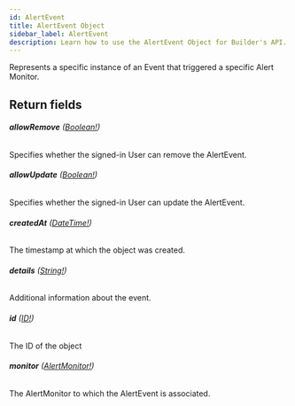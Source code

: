 ```yaml
---
id: AlertEvent
title: AlertEvent Object
sidebar_label: AlertEvent
description: Learn how to use the AlertEvent Object for Builder's API.
---
```


Represents a specific instance of an Event that triggered a specific Alert
Monitor.

## Return fields

###### <b>allowRemove</b> ([Boolean!](/self-managed/composer/builder/api/schema/scalar/Boolean.mdx))

Specifies whether the signed-in User can remove the AlertEvent.

###### <b>allowUpdate</b> ([Boolean!](/self-managed/composer/builder/api/schema/scalar/Boolean.mdx))

Specifies whether the signed-in User can update the AlertEvent.

###### <b>createdAt</b> ([DateTime!](/self-managed/composer/builder/api/schema/scalar/DateTime.mdx))

The timestamp at which the object was created.

###### <b>details</b> ([String!](/self-managed/composer/builder/api/schema/scalar/String.mdx))

Additional information about the event.

###### <b>id</b> ([ID!](/self-managed/composer/builder/api/schema/scalar/ID.mdx))

The ID of the object

###### <b>monitor</b> ([AlertMonitor!](/self-managed/composer/builder/api/schema/object/AlertMonitor.mdx))

The AlertMonitor to which the AlertEvent is associated.
